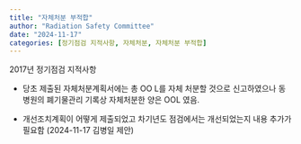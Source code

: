```yaml
---
title: "자체처분 부적합"
author: "Radiation Safety Committee"
date: "2024-11-17"
categories: [정기점검 지적사항, 자체처분, 자체처분 부적합]
---
```


2017년 정기점검 지적사항

-   당초 제출된 자체처분계획서에는 총 OO L를 자체 처분할 것으로 신고하였으나 동병원의 폐기물관리 기록상 자체처분한 양은 OOL 였음.

-   개선조치계획이 어떻게 제출되었고 차기년도 점검에서는 개선되었는지 내용 추가가 필요함 (2024-11-17 김병일 제안)
